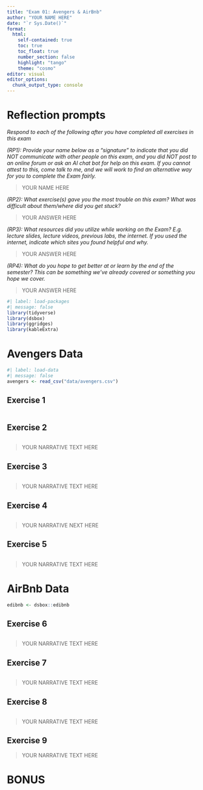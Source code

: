 ```yaml
---
title: "Exam 01: Avengers & AirBnb"
author: "YOUR NAME HERE"
date: "`r Sys.Date()`"
format: 
  html:
    self-contained: true
    toc: true
    toc_float: true
    number_section: false
    highlight: "tango"
    theme: "cosmo"
editor: visual
editor_options: 
  chunk_output_type: console
---
```


# Reflection prompts

*Respond to each of the following after you have completed all exercises in this exam*

*(RP1): Provide your name below as a "signature" to indicate that you did NOT communicate with other people on this exam, and you did NOT post to an online forum or ask an AI chat bot for help on this exam. If you cannot attest to this, come talk to me, and we will work to find an alternative way for you to complete the Exam fairly.*

> YOUR NAME HERE

*(RP2): What exercise(s) gave you the most trouble on this exam? What was difficult about them/where did you get stuck?*

> YOUR ANSWER HERE

*(RP3): What resources did you utilize while working on the Exam? E.g. lecture slides, lecture videos, previous labs, the internet. If you used the internet, indicate which sites you found helpful and why.*

> YOUR ANSWER HERE

*(RP4): What do you hope to get better at or learn by the end of the semester? This can be something we've already covered or something you hope we cover.*

> YOUR ANSWER HERE

```r
#| label: load-packages
#| message: false
library(tidyverse)
library(dsbox)
library(ggridges)
library(kableExtra)
```

# Avengers Data

```r
#| label: load-data
#| message: false
avengers <- read_csv("data/avengers.csv")
```

## Exercise 1

```r

```

## Exercise 2

```r

```

> YOUR NARRATIVE TEXT HERE

## Exercise 3

```r

```

> YOUR NARRATIVE TEXT HERE

## Exercise 4

```r

```

> YOUR NARRATIVE NEXT HERE

## Exercise 5

```r

```

> YOUR NARRATIVE TEXT HERE

# AirBnb Data

```r
edibnb <- dsbox::edibnb
```

## Exercise 6

```r

```

> YOUR NARRATIVE TEXT HERE

## Exercise 7

```r

```

> YOUR NARRATIVE TEXT HERE

## Exercise 8

```r

```

> YOUR NARRATIVE TEXT HERE

## Exercise 9

> YOUR NARRATIVE TEXT HERE

# BONUS

```r

```
